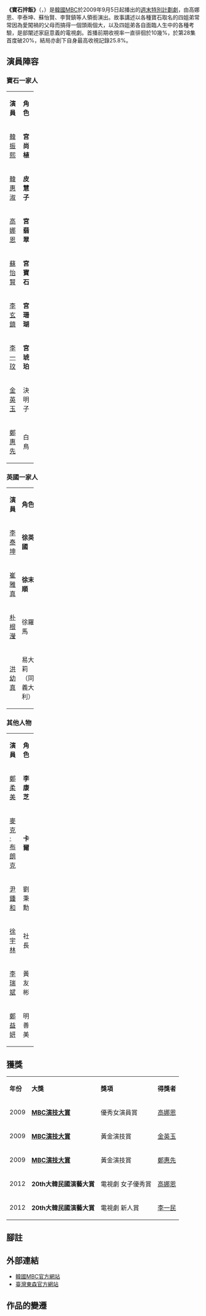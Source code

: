 {{Infobox Television
| show_name         = 寶石拌飯
| original_name      = {{lang|ko|보석비빔밥}}
| show_name_2          = [[手勢_(電視劇)|手勢]]（{{lang|ko|손짓}}）<ref>本劇曾定名為《手勢》，後來於2014年，林成漢作家再度啟用此名，然而不久又換掉了此劇名。</ref>
| image                = [[File:Assorted_Gems.jpg|250px]]
| caption              = 
| genre                = 
| format               = 
| creator              = 
| developer            = 
| writer               = [[林成漢|林成漢]]
| director             = [[白浩民|白浩民]]
| creative_director    = 
| presenter            = 
| starring             = [[蘇怡賢|蘇怡賢]]、[[李泰坤|李泰坤]]、[[姜世貞|高娜恩]]、<br />[[李現填|李現填]]、[[鄭柔美|鄭柔美]]、[[韓振熙|韓振熙]]、<br />[[韓惠淑|韓惠淑]]
| slogan               =  
| judges               = 
| voices               = 
| narrated             = 
| theme_music_composer = 
| opentheme            = 
| endtheme             = 
| composer             = 
| country              = {{KOR}}
| language             = [[韓語|韓語]]
| num_seasons          = <!-- or num_series -->
| num_episodes         = 50
| list_episodes        = 
| executive_producer   = 
| producer             = 
| supervising_producer = 
| editor               = 
| location             = 
| cinematography       = 
| camera               = 
| runtime              = 約70分鐘（含廣告）
| company              = 
| distributor          = 
| channel              = [[文化廣播_(韓國)|MBC]]
| picture_format       = 
| audio_format         = 
| first_run            = {{KOR}}
| first_aired          = {{start date|2009|9|5}}
| last_aired           = {{end date|2010|2|21}}
| status               = 
| preceded_by          = 
| followed_by          = 
| related              =
| website              = http://www.imbc.com/broad/tv/drama/jewel/index.html
| production_website   = 
| 中國大陸名稱 = 
| 台灣名稱   = 
| 港澳名稱   = 
| 馬新名稱   = 
}}
'''《寶石拌飯》'''（{{lang-ko|'''보석비빔밥'''}}，{{lang-en|'''Assorted Gems'''}}）是[[韓國|韓國]][[文化廣播_(韓國)|MBC]]於2009年9月5日起播出的[[MBC週末特別計劃連續劇|週末特別計劃劇]]，由高娜恩、李泰坤、蘇怡賢、李賢鎮等人領銜演出。故事講述以各種寶石取名的四姐弟常常因為愛闖禍的父母而搞得一個頭兩個大，以及四姐弟各自面臨人生中的各種考驗，是部闡述家庭意義的電視劇。首播前期收視率一直徘徊於10幾%，於第28集首度破20%，結局亦創下自身最高收視記錄25.8%。

== 演員陣容 ==
===寶石一家人===
{|class="wikitable" width="60%"
|- style="background:cornflowerblue; color:white" align=center
|width="12%"|'''演員'''||width="12%"|'''角色'''
|-
|[[韓振熙|韓振熙]] || '''宮尚植'''
|-
|[[韓惠淑|韓惠淑]] || '''皮慧子'''
|-
|[[姜世貞|高娜恩]] || '''宮翡翠'''
|-
|[[蘇怡賢|蘇怡賢]] || '''宮寶石'''
|-
|[[李玄鎮|李玄鎮]] || '''宮珊瑚'''
|-
|[[李一玟|李一玟]] || '''宮琥珀'''
|-
|[[金英玉|金英玉]] || 決明子
|-
|[[鄭惠先|鄭惠先]] || 白鳥
|}

===英國一家人===
{|class="wikitable" width="60%"
|- style="background:cornflowerblue; color:white" align=center
|width="12%"|'''演員'''||width="12%"|'''角色'''
|-
|[[李泰坤|李泰坤]] || '''徐英國'''
|-
|[[崔雅真|崔雅真]] || '''徐末順'''
|-
|[[朴根瀅|朴根瀅]] || 徐羅馬
|-
|[[洪幼真|洪幼真]] || 易大莉（同義大利）
|}

===其他人物===
{|class="wikitable" width="60%"
|- style="background:cornflowerblue; color:white" align=center
|width="12%"|'''演員'''||width="12%"|'''角色'''
|-
|[[鄭柔美|鄭柔美]] || '''李康芝'''
|-
|[[麥克·布朗克|麥克·布朗克]] || '''卡爾'''
|-
|[[尹鍾和|尹鍾和]] || 劉秉勳
|-
|[[徐宇林|徐宇林]] || 社長
|-
|[[李瑞斌|李瑞斌]] || 黃友彬
|-
|[[鄭益妍|鄭益妍]] || 明善美
|}

==獲獎==
{|class="wikitable" 
|- align=center
|'''年份'''||'''大獎'''||'''獎項'''||'''得獎者'''
|-
|2009||'''[[MBC演技大賞|MBC演技大賞]]'''||優秀女演員賞||[[姜世貞|高娜恩]]
|-
|2009||'''[[MBC演技大賞|MBC演技大賞]]'''||黃金演技賞||[[金英玉|金英玉]]
|-
|2009||'''[[MBC演技大賞|MBC演技大賞]]'''||黃金演技賞||[[鄭惠先|鄭惠先]]
|-
|2012||'''20th大韓民國演藝大賞'''||電視劇 女子優秀賞||[[姜世貞|高娜恩]]
|-
|2012||'''20th大韓民國演藝大賞'''||電視劇 新人賞||[[李一民|李一民]]
|}

==腳註==
{{reflist}}

== 外部連結 ==
*[http://www.imbc.com/broad/tv/drama/jewel/index.html 韓國MBC官方網站]{{Wayback|url=http://www.imbc.com/broad/tv/drama/jewel/index.html |date=20100209092340 }} {{ko}}
*[http://tvshow.ebc.net.tw/U22010002/ 臺灣東森官方網站] {{Wayback|url=http://tvshow.ebc.net.tw/U22010002/ |date=20180226161814 }}{{zh-tw}}

== 作品的變遷 ==
{{電視節目的變遷
|電視台={{KOR}} [[文化廣播_(韓國)|MBC]]
|播放檔次=[[MBC週末特別計劃連續劇|週末特別計劃]]
|節目名稱=寶石拌飯<br>2009年9月5日 - 2010年2月21日
|上一節目=[[朋友，我們的傳說|朋友，我們的傳說]]<br>2009年6月27日 - 2009年8月30日  
|下一節目={{link-ko|玄界灘婚姻戰爭|된장 군과 낫토 짱의 결혼 전쟁}}<br>2010年2月27日 - 2010年2月28日
}}
{{電視節目的變遷
|電視台= {{TWN}} [[東森綜合台|東森綜合台]]
|播放檔次= 星期一至五20:00 - 22:00<br/>11月18日 21:00 - 00:00<br/>1月3日 20:00 - 21:30 
|節目名稱= 寶石拌飯<br>（2010年11月18日-2011年1月3日）
|上一節目= [[Pasta_(電視劇)|料理絕配Pasta]]<br>（2010年10月11日-2010年11月18日）
|下一節目= [[檢察官公主|檢察官公主]]<br>（2011年1月3日-2011年2月2日）
}}

{{電視節目的變遷
|電視台= {{TWN}} [[東森戲劇台|東森戲劇台]]
|播放檔次= 星期一至五13:00 - 15:00<br/>6月4日 13:30 - 15:30
|節目名稱= 寶石拌飯<br>（2013.06.04 - 2013.07.18）
|上一節目= [[享受人生|享受人生]]<br>（2013.04.11 - 2013.06.04）
|下一節目=[[金枝玉葉向錢衝|金枝玉葉向錢衝]]<br />（2013.07.19 - 2013.10.01）
}}

{{電視節目的變遷
|電視台= {{HK}} [[TVB8|TVB8]]
|播放檔次= 星期一至五22:00 - 22:55
|節目名稱= 寶石拌飯<br>（2015.1. - 2015.7.2）
|上一節目= [[你是我的命運_(電視劇)|你是我的命運]]<br>（2014 - 2015.1.）
|下一節目= [[逆轉女王|逆轉女王]]<br />（2015.7.3 - 2015）
}}

{{MBC週末特別計劃連續劇}}
{{林成漢}}
{{2015無綫播映之韓劇}}
{{Cat also|Salmaknapnida|2009年韓國電視劇集|韓國家庭劇|東森電視外購韓劇|無綫電視外購劇集}}